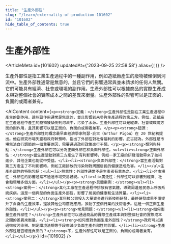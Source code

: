```yaml
---
title: "生產外部性"
slug: "/learn/externality-of-production-101602"
id: "101602"
hide_table_of_contents: true
---
```



# 生產外部性

<ArticleMeta id={101602} updatedAt={'2023-09-25 22:58:58'} alias={`[]`} />
<div className='border-solid border-b border-t-0 my-4 border-[var(--ifm-color-gray-300)]' />

生產外部性是指工業生產過程中的一種副作用，例如造紙廠產生的廢物被傾倒到河流中。生產外部性通常是無意的，並且它們的影響通常與並未請求的任何人無關。它們可能具有經濟、社會或環境的副作用。生產外部性可以根據商品的實際生產成本與對整個社會的實際成本之間的差異來衡量。生產外部性的影響可以是正面的、負面的或兩者兼有。

<AIContent content={`<p><strong>定義：</strong>生產外部性是指在工業生產過程中產生的副作用，這些副作用通常是無意的，並且影響到未參與生產過程的第三方。例如，造紙廠在生產過程中產生的廢物被傾倒到河流中，污染了水源。生產外部性可以是經濟、社會或環境方面的副作用，且其影響可以是正面的、負面的或兩者兼有。</p><p><strong>起源：</strong>生產外部性的概念最早由經濟學家阿瑟·庇古（Arthur Pigou）在 20 世紀初提出。他在研究市場失靈和政府幹預時，指出了外部性對社會福利的影響。庇古認為，外部性是市場無法自行調節的一個重要原因，需要通過政府政策進行干預。</p><p><strong>類別與特點：</strong>生產外部性可以分為正面外部性和負面外部性。<ul><li><strong>正面外部性：</strong>當生產活動對第三方產生了有利影響時，例如一家工廠的研發活動帶來了技術進步，其他企業也能從中受益。</li><li><strong>負面外部性：</strong>當生產活動對第三方產生了不利影響時，例如工廠排放的污染物對周圍居民的健康造成危害。</li></ul>生產外部性的特點包括：<ul><li>無意性：外部性通常不是生產者有意為之。</li><li>非市場性：外部性的影響通常不通過市場交易體現。</li><li>廣泛性：外部性可以影響到經濟、社會和環境多個方面。</li></ul></p><p><strong>具體案例：</strong><ul><li><strong>案例一：</strong>某化工廠在生產過程中排放有害氣體，導致周邊居民患上呼吸系統疾病。這是一個典型的負面生產外部性，影響了居民的健康和生活質量。</li><li><strong>案例二：</strong>某科技公司投入大量資金進行新技術研發，最終研發成果不僅提升了自身的生產效率，還被其他公司廣泛應用，推動了整個行業的技術進步。這是一個正面生產外部性。</li></ul></p><p><strong>常見問題：</strong><ul><li><strong>如何衡量生產外部性？</strong>生產外部性可以通過商品的實際生產成本與對整個社會的實際成本之間的差異來衡量。</li><li><strong>如何應對負面生產外部性？</strong>政府可以通過徵收污染税、制定環境法規等手段來減少負面生產外部性的影響。</li><li><strong>生產外部性是否總是負面的？</strong>不，生產外部性可以是正面的、負面的或兩者兼有。</li></ul></p>`} id={101602} />
